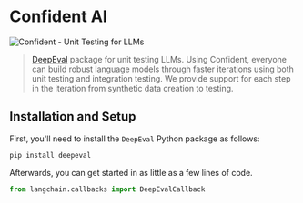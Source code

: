 # Confident AI

![Confident - Unit Testing for LLMs](https://github.com/confident-ai/deepeval)

>[DeepEval](https://confident-ai.com) package for unit testing LLMs.
> Using Confident, everyone can build robust language models through faster iterations
> using both unit testing and integration testing. We provide support for each step in the iteration
> from synthetic data creation to testing.

## Installation and Setup

First, you'll need to install the `DeepEval` Python package as follows:

```bash
pip install deepeval
```

Afterwards, you can get started in as little as a few lines of code.

```python
from langchain.callbacks import DeepEvalCallback
```
